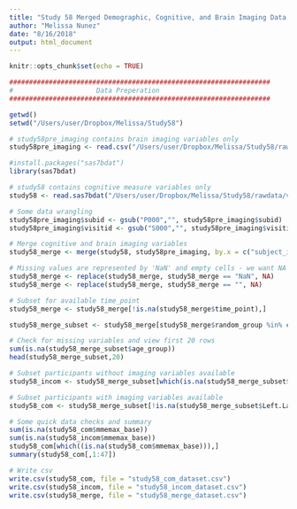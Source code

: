 ```yaml
---
title: "Study 58 Merged Demographic, Cognitive, and Brain Imaging Data Sets"
author: "Melissa Nunez"
date: "8/16/2018"
output: html_document
---
```


```r
knitr::opts_chunk$set(echo = TRUE)
```


```r
##################################################################
#                     Data Preperation                            
##################################################################

getwd()
setwd("/Users/user/Dropbox/Melissa/Study58")

# study58pre_imaging contains brain imaging variables only
study58pre_imaging <- read.csv("/Users/user/Dropbox/Melissa/Study58/rawdata/Angeliki_FreeSurferCleanResults_Pre_2018_2_8_Exercise58_AllData_WithICV.csv")

#install.packages("sas7bdat")
library(sas7bdat)

# study58 contains cognitive measure variables only
study58 <- read.sas7bdat("/Users/user/Dropbox/Melissa/Study58/rawdata/voxmerged_weightmerged_edufixed.sas7bdat")

# Some data wrangling
study58pre_imaging$subid <- gsub("P000","", study58pre_imaging$subid)
study58pre_imaging$visitid <- gsub("S000","", study58pre_imaging$visitid)

# Merge cognitive and brain imaging variables
study58_merge <- merge(study58, study58pre_imaging, by.x = c("subject_id","time_point"), by.y = c("subid","visitid"), all = TRUE)

# Missing values are represented by 'NaN' and empty cells - we want NA
study58_merge <- replace(study58_merge, study58_merge == "NaN", NA)
study58_merge <- replace(study58_merge, study58_merge == "", NA)

# Subset for available time_point
study58_merge <- study58_merge[!is.na(study58_merge$time_point),]

study58_merge_subset <- study58_merge[study58_merge$random_group %in% c(1,2) & study58_merge$time_point == 1,c(1:13, 54:57, 589:618, 621:1010)]

# Check for missing variables and view first 20 rows
sum(is.na(study58_merge_subset$age_group))
head(study58_merge_subset,20)

# Subset participants without imaging variables available
study58_incom <- study58_merge_subset[which(is.na(study58_merge_subset$Left.Lateral.Ventricle)),]

# Subset participants with imaging variables available
study58_com <- study58_merge_subset[!is.na(study58_merge_subset$Left.Lateral.Ventricle),]

# Some quick data checks and summary
sum(is.na(study58_com$mmemax_base))
sum(is.na(study58_incom$mmemax_base))
study58_com[which((is.na(study58_com$mmemax_base))),]
summary(study58_com[,1:47])

# Write csv
write.csv(study58_com, file = "study58_com_dataset.csv")
write.csv(study58_incom, file = "study58_incom_dataset.csv")
write.csv(study58_merge, file = "study58_merge_dataset.csv")
```
